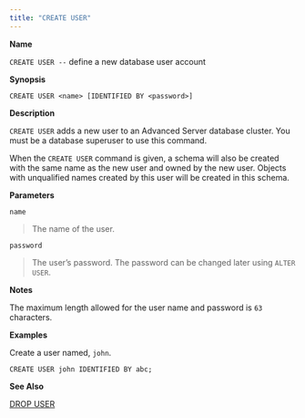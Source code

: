```yaml
---
title: "CREATE USER"
---
```


<div id="create_user" class="registered_link"></div>

**Name**

`CREATE USER --` define a new database user account

**Synopsis**

```text
CREATE USER <name> [IDENTIFIED BY <password>]
```

**Description**

`CREATE USER` adds a new user to an Advanced Server database cluster. You must be a database superuser to use this command.

When the `CREATE USER` command is given, a schema will also be created with the same name as the new user and owned by the new user. Objects with unqualified names created by this user will be created in this schema.

**Parameters**

`name`

> The name of the user.

`password`

> The user’s password. The password can be changed later using `ALTER USER`.

**Notes**

The maximum length allowed for the user name and password is `63` characters.

**Examples**

Create a user named, `john`.

```text
CREATE USER john IDENTIFIED BY abc;
```

**See Also**

[DROP USER](#drop_user)
